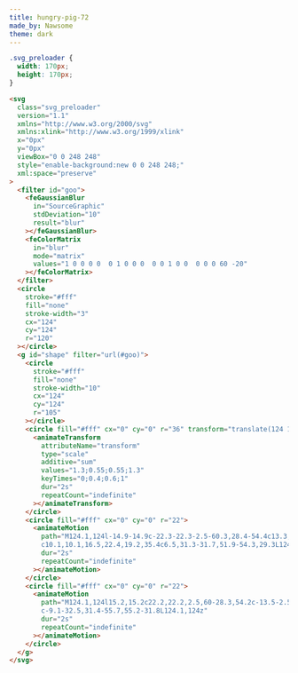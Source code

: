 ```yaml
---
title: hungry-pig-72
made_by: Nawsome
theme: dark
---
```


```css
.svg_preloader {
  width: 170px;
  height: 170px;
}
```

```html
<svg
  class="svg_preloader"
  version="1.1"
  xmlns="http://www.w3.org/2000/svg"
  xmlns:xlink="http://www.w3.org/1999/xlink"
  x="0px"
  y="0px"
  viewBox="0 0 248 248"
  style="enable-background:new 0 0 248 248;"
  xml:space="preserve"
>
  <filter id="goo">
    <feGaussianBlur
      in="SourceGraphic"
      stdDeviation="10"
      result="blur"
    ></feGaussianBlur>
    <feColorMatrix
      in="blur"
      mode="matrix"
      values="1 0 0 0 0  0 1 0 0 0  0 0 1 0 0  0 0 0 60 -20"
    ></feColorMatrix>
  </filter>
  <circle
    stroke="#fff"
    fill="none"
    stroke-width="3"
    cx="124"
    cy="124"
    r="120"
  ></circle>
  <g id="shape" filter="url(#goo)">
    <circle
      stroke="#fff"
      fill="none"
      stroke-width="10"
      cx="124"
      cy="124"
      r="105"
    ></circle>
    <circle fill="#fff" cx="0" cy="0" r="36" transform="translate(124 124)">
      <animateTransform
        attributeName="transform"
        type="scale"
        additive="sum"
        values="1.3;0.55;0.55;1.3"
        keyTimes="0;0.4;0.6;1"
        dur="2s"
        repeatCount="indefinite"
      ></animateTransform>
    </circle>
    <circle fill="#fff" cx="0" cy="0" r="22">
      <animateMotion
        path="M124.1,124l-14.9-14.9c-22.3-22.3-2.5-60.3,28.4-54.4c13.3,2.6,26.1,9,36.4,19.4
		c10.1,10.1,16.5,22.4,19.2,35.4c6.5,31.3-31.7,51.9-54.3,29.3L124.1,124z"
        dur="2s"
        repeatCount="indefinite"
      ></animateMotion>
    </circle>
    <circle fill="#fff" cx="0" cy="0" r="22">
      <animateMotion
        path="M124.1,124l15.2,15.2c22.2,22.2,2.5,60-28.3,54.2c-13.5-2.5-26.4-9-36.8-19.4c-8.9-8.9-14.9-19.5-18-30.7
		c-9.1-32.5,31.4-55.7,55.2-31.8L124.1,124z"
        dur="2s"
        repeatCount="indefinite"
      ></animateMotion>
    </circle>
  </g>
</svg>
```
